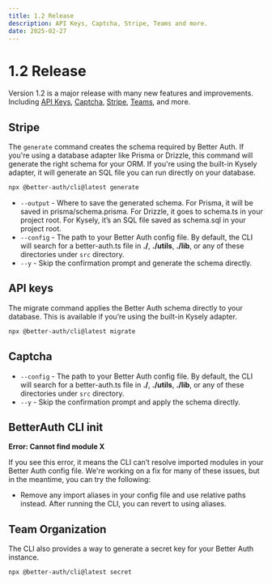 ```yaml
---
title: 1.2 Release
description: API Keys, Captcha, Stripe, Teams and more.
date: 2025-02-27
---
```


# 1.2 Release

Version 1.2 is a major release with many new features and improvements. Including [API Keys](https://docs.better-auth.com/docs/api-keys), [Captcha](https://docs.better-auth.com/docs/captcha), [Stripe](https://docs.better-auth.com/docs/stripe), [Teams](https://docs.better-auth.com/docs/teams), and more.

## Stripe

The `generate` command creates the schema required by Better Auth. If you're using a database adapter like Prisma or Drizzle, this command will generate the right schema for your ORM. If you're using the built-in Kysely adapter, it will generate an SQL file you can run directly on your database.

```bash title="Terminal"
npx @better-auth/cli@latest generate
```

- `--output` - Where to save the generated schema. For Prisma, it will be saved in prisma/schema.prisma. For Drizzle, it goes to schema.ts in your project root. For Kysely, it’s an SQL file saved as schema.sql in your project root.
- `--config` - The path to your Better Auth config file. By default, the CLI will search for a better-auth.ts file in **./**, **./utils**, **./lib**, or any of these directories under `src` directory.
- `--y` - Skip the confirmation prompt and generate the schema directly.

## API keys

The migrate command applies the Better Auth schema directly to your database. This is available if you’re using the built-in Kysely adapter.

```bash title="Terminal"
npx @better-auth/cli@latest migrate
```

## Captcha

- `--config` - The path to your Better Auth config file. By default, the CLI will search for a better-auth.ts file in **./**, **./utils**, **./lib**, or any of these directories under `src` directory.
- `--y` - Skip the confirmation prompt and apply the schema directly.

## BetterAuth CLI init

**Error: Cannot find module X**

If you see this error, it means the CLI can’t resolve imported modules in your Better Auth config file. We're working on a fix for many of these issues, but in the meantime, you can try the following:

- Remove any import aliases in your config file and use relative paths instead. After running the CLI, you can revert to using aliases.

## Team Organization

The CLI also provides a way to generate a secret key for your Better Auth instance.

```bash title="Terminal"
npx @better-auth/cli@latest secret
```
